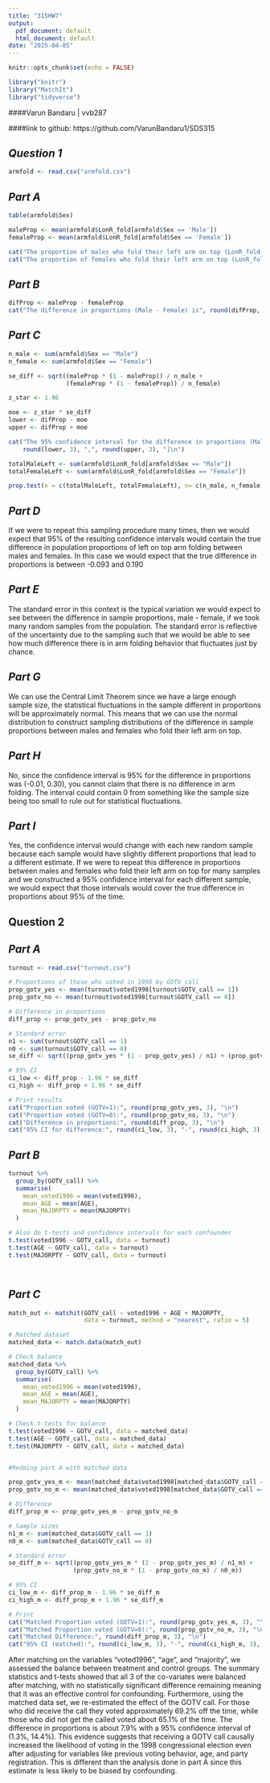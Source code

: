 ```yaml
---
title: "315HW7"
output:
  pdf_document: default
  html_document: default
date: "2025-04-05"
---
```


```r
knitr::opts_chunk$set(echo = FALSE)

library("knitr")
library("MatchIt")
library("tidyverse")
```

####Varun Bandaru  |  vvb287

####link to github: https://github.com/VarunBandaru1/SDS315



## ***Question 1***

```r
armfold <- read.csv("armfold.csv")

```

## ***Part A***

```r
table(armfold$Sex)

maleProp <- mean(armfold$LonR_fold[armfold$Sex == 'Male'])
femaleProp <- mean(armfold$LonR_fold[armfold$Sex == 'Female'])

cat("The proportion of males who fold their left arm on top (LonR_fold = 1) is", round(maleProp, 3), "\n")
cat("The proportion of females who fold their left arm on top (LonR_fold = 1) is", round(femaleProp, 3), "\n")
```

## ***Part B***

```r
difProp <- maleProp - femaleProp
cat("The difference in proportions (Male - Female) is", round(difProp, 3), "\n")

```

## ***Part C***
```r

n_male <- sum(armfold$Sex == "Male")
n_female <- sum(armfold$Sex == "Female")

se_diff <- sqrt((maleProp * (1 - maleProp)) / n_male +
                (femaleProp * (1 - femaleProp)) / n_female)

z_star <- 1.96

moe <- z_star * se_diff
lower <- difProp - moe
upper <- difProp + moe

cat("The 95% confidence interval for the difference in proportions (Male - Female) is [",
    round(lower, 3), ",", round(upper, 3), "]\n")

totalMaleLeft <- sum(armfold$LonR_fold[armfold$Sex == "Male"])
totalFemaleLeft <- sum(armfold$LonR_fold[armfold$Sex == "Female"])

prop.test(x = c(totalMaleLeft, totalFemaleLeft), n= c(n_male, n_female))

```

## ***Part D***

If we were to repeat this sampling procedure many times, then we would expect that 95% of the resulting confidence intervals would contain the true difference in population proportions of left on top arm folding between males and females. In this case we would expect that the true difference in proportions is between -0.093 and 0.190

## ***Part E***
The standard error in this context is the typical variation we would expect to see between the difference in sample proportions, male - female, if we took many random samples from the population. The standard error is reflective of the uncertainty due to the sampling such that we would be able to see how much difference there is in arm folding behavior that fluctuates just by chance. 

## ***Part G***
We can use the Central Limit Theorem  since we have a large enough sample size, the statistical fluctuations in the sample different in proportions will be approximately normal. This means that we can use the normal distribution to construct sampling distributions of the difference in sample proportions between males and females who fold their left arm on top. 

## ***Part H***
No, since the confidence interval is 95% for the difference in proportions was (-0.01, 0.30), you cannot claim that there is no difference in arm folding. The interval could contain 0 from something like the sample size being too small to rule out for statistical fluctuations. 


## ***Part I***
Yes, the confidence interval would change with each new random sample because each sample would have slightly different proportions that lead to a different estimate. If we were to repeat this difference in proportions between males and females who fold their left arm on top for many samples and we constructed a 95% confidence interval for each different sample, we would expect that those intervals would cover the true difference in proportions about 95% of the time. 


## **Question 2**

## ***Part A***
```r
turnout <- read.csv("turnout.csv")

# Proportions of those who voted in 1998 by GOTV_call
prop_gotv_yes <- mean(turnout$voted1998[turnout$GOTV_call == 1])
prop_gotv_no <- mean(turnout$voted1998[turnout$GOTV_call == 0])

# Difference in proportions
diff_prop <- prop_gotv_yes - prop_gotv_no

# Standard error
n1 <- sum(turnout$GOTV_call == 1)
n0 <- sum(turnout$GOTV_call == 0)
se_diff <- sqrt((prop_gotv_yes * (1 - prop_gotv_yes) / n1) + (prop_gotv_no * (1 - prop_gotv_no) / n0))

# 95% CI
ci_low <- diff_prop - 1.96 * se_diff
ci_high <- diff_prop + 1.96 * se_diff

# Print results
cat("Proportion voted (GOTV=1):", round(prop_gotv_yes, 3), "\n")
cat("Proportion voted (GOTV=0):", round(prop_gotv_no, 3), "\n")
cat("Difference in proportions:", round(diff_prop, 3), "\n")
cat("95% CI for difference:", round(ci_low, 3), "-", round(ci_high, 3), "\n")

```
## ***Part B***
```r
turnout %>%
  group_by(GOTV_call) %>%
  summarise(
    mean_voted1996 = mean(voted1996),
    mean_AGE = mean(AGE),
    mean_MAJORPTY = mean(MAJORPTY)
  )

# Also do t-tests and confidence intervals for each confounder
t.test(voted1996 ~ GOTV_call, data = turnout)
t.test(AGE ~ GOTV_call, data = turnout)
t.test(MAJORPTY ~ GOTV_call, data = turnout)




```

## ***Part C***

```r

match_out <- matchit(GOTV_call ~ voted1996 + AGE + MAJORPTY,
                     data = turnout, method = "nearest", ratio = 5)

# Matched dataset
matched_data <- match.data(match_out)

# Check balance
matched_data %>%
  group_by(GOTV_call) %>%
  summarise(
    mean_voted1996 = mean(voted1996),
    mean_AGE = mean(AGE),
    mean_MAJORPTY = mean(MAJORPTY)
  )

# Check t-tests for balance
t.test(voted1996 ~ GOTV_call, data = matched_data)
t.test(AGE ~ GOTV_call, data = matched_data)
t.test(MAJORPTY ~ GOTV_call, data = matched_data)


#Redoing part A with matched data

prop_gotv_yes_m <- mean(matched_data$voted1998[matched_data$GOTV_call == 1])
prop_gotv_no_m <- mean(matched_data$voted1998[matched_data$GOTV_call == 0])

# Difference
diff_prop_m <- prop_gotv_yes_m - prop_gotv_no_m

# Sample sizes
n1_m <- sum(matched_data$GOTV_call == 1)
n0_m <- sum(matched_data$GOTV_call == 0)

# Standard error
se_diff_m <- sqrt((prop_gotv_yes_m * (1 - prop_gotv_yes_m) / n1_m) +
                  (prop_gotv_no_m * (1 - prop_gotv_no_m) / n0_m))

# 95% CI
ci_low_m <- diff_prop_m - 1.96 * se_diff_m
ci_high_m <- diff_prop_m + 1.96 * se_diff_m

# Print
cat("Matched Proportion voted (GOTV=1):", round(prop_gotv_yes_m, 3), "\n")
cat("Matched Proportion voted (GOTV=0):", round(prop_gotv_no_m, 3), "\n")
cat("Matched Difference:", round(diff_prop_m, 3), "\n")
cat("95% CI (matched):", round(ci_low_m, 3), "-", round(ci_high_m, 3), "\n")
```

After matching on the variables "voted1996", "age", and "majority", we assessed the balance between treatment and control groups. The summary statistics and t-tests showed that all 3 of the co-variates were balanced after matching, with no statistically significant difference remaining meaning that it was an effective control for confounding. 
Furthermore, using the matched data set, we re-estimated the effect of the GOTV call. For those who did receive the call they voted approximately 69.2% off the time, while those who did not get the called voted about 65.1% of the time. The difference in proportions is about 7.9% with a 95% confidence interval of (1.3%, 14.4%). This evidence suggests that receiving a GOTV call causally increased the likelihood of voting in the 1998 congressional election even after adjusting for variables like previous voting behavior, age, and party registration. This is different than the analysis done in part A since this estimate is less likely to be biased by confounding. 